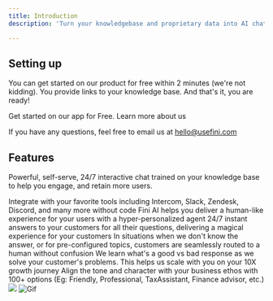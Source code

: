 ```yaml
---
title: Introduction
description: 'Turn your knowledgebase and proprietary data into AI chat.. in 2 minutes'

---
```


## Setting up

You can get started on our product for free within 2 minutes (we're not kidding). You provide links to your knowledge base. And that's it, you are ready!

<CardGroup cols={2}>
  <Card
    title="Access Fini AI"
    icon="stars"
    href="https://app.usefini.com"
  >
    Get started on our app for Free.
  </Card>
  <Card
    title="Website"
    icon="lightbulb"
    href="https://askfini.com"
  >
    Learn more about us
  </Card>
</CardGroup>

<Tip>If you have any questions, feel free to email us at hello@usefini.com</Tip>

## Features

Powerful, self-serve, 24/7 interactive chat trained on your knowledge base to help you engage, and retain more users.

<CardGroup cols={2}>
  <Card title="No code required" icon="code" iconType="duotone" color="#ea5a0c">
  Integrate with your favorite tools including Intercom, Slack, Zendesk, Discord, and many more without code
  </Card>
  <Card title="Personalized Agent" icon="wand-magic-sparkles" iconType="duotone" color="#6433FF">
  Fini AI helps you deliver a human-like experience for your users with a hyper-personalized agent 
  </Card>
  <Card title="Deliver instant answers" icon="bolt" iconType="duotone" color="#0285c7">
  24/7 instant answers to your customers for all their questions, delivering a magical experience for your customers
  </Card>
  <Card title="Seamless human routing" icon="user-shield" iconType="duotone" color="#16a34a">
  In situations when we don't know the answer, or for pre-configured topics, customers are seamlessly routed to a human without confusion
  </Card>
  <Card title="Learning with feedback" icon="comments" iconType="duotone" color="#ca8b04">
  We learn what's a good vs bad response as we solve your customer's problems. This helps us scale with you on your 10X growth journey
  </Card>
  <Card title="Configure tone" icon="itunes-note" iconType="duotone" color="#dc2626">
  Align the tone and character with your business ethos with 100+ options (Eg: Friendly, Professional, TaxAssistant, Finance advisor, etc.) 
  </Card>
</CardGroup>

<Frame caption="Fini AI delivers instant answers in 100+ languages">
  <img src="product_visual.png" />
</Frame>

<Frame caption="Fini AI delivers instant answers in 100+ languages">
  <img alt="Gif" src="product-demo.gif" />
</Frame>
